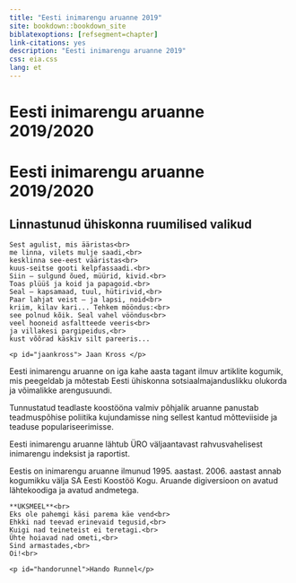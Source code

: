 ```yaml
--- 
title: "Eesti inimarengu aruanne 2019"
site: bookdown::bookdown_site
biblatexoptions: [refsegment=chapter]
link-citations: yes
description: "Eesti inimarengu aruanne 2019"
css: eia.css
lang: et
---
```


# Eesti inimarengu aruanne 2019/2020 {-.cover-page}

<div class="cover-container">
<div id="cover-hero">
<h1>Eesti inimarengu aruanne 2019/2020</h1>
<h2>Linnastunud ühiskonna ruumilised valikud</h2>


```block
Sest agulist, mis ääristas<br>
me linna, vilets mulje saadi,<br>
kesklinna see-eest vääristas<br>
kuus-seitse gooti kelpfassaadi.<br>
Siin – sulgund õued, müürid, kivid.<br>
Toas plüüš ja koid ja papagoid.<br>
Seal – kapsamaad, tuul, hütirivid,<br>
Paar lahjat veist – ja lapsi, noid<br>
kriim, kilav kari... Tehkem mööndus:<br>
see polnud kõik. Seal vahel vööndus<br>
veel hooneid asfaltteede veeris<br>
ja villakesi pargipeidus,<br>
kust võõrad käskiv silt pareeris...

<p id="jaankross"> Jaan Kross </p>
```
</div>
</div>

<div id="cover-body">
<div class="cover-container">
Eesti inimarengu aruanne on iga kahe aasta tagant ilmuv artiklite kogumik, mis peegeldab ja mõtestab Eesti ühiskonna sotsiaalmajanduslikku olukorda ja võimalikke arengusuundi.

Tunnustatud teadlaste koostööna valmiv põhjalik aruanne panustab teadmuspõhise poliitika kujundamisse ning sellest kantud mõtteviiside ja teaduse populariseerimisse.

Eesti inimarengu aruanne lähtub ÜRO väljaantavast rahvusvahelisest inimarengu indeksist ja raportist.

Eestis on inimarengu aruanne ilmunud 1995. aastast. 2006. aastast annab kogumikku välja SA Eesti Koostöö Kogu. Aruande digiversioon on avatud lähtekoodiga ja avatud andmetega.
</div>
</div>

<div id="cover-footer">
<div class="cover-container">
```block
**ÜKSMEEL**<br>
Eks ole pahemgi käsi parema käe vend<br>
Ehkki nad teevad erinevaid tegusid,<br>
Kuigi nad teineteist ei teretagi.<br>
Ühte hoiavad nad ometi,<br>
Sind armastades,<br>
Oi!<br>

<p id="handorunnel">Hando Runnel</p>
```
</div>
</div>